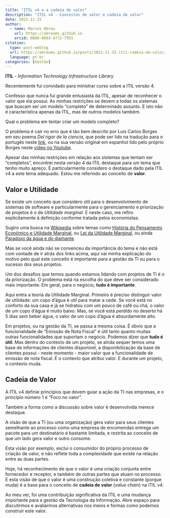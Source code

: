 ```yaml
---
title: "ITIL v4 e a cadeia de valor"
description: "ITIL v4 - Conceitos de valor e cadeia de valor"
date: 2022-11-25
author: 
  - name: Marcos Abreu
    url: https://abreums.github.io
    orcid: 0000-0003-4772-7955
citation:
  type: post-weblog
  url: https://abreums.github.io/posts/2022-11-25-itil-cadeia-de-valor/
  language: pt-br
categories: [Gestão]
---
```


**ITIL** - *Information Technology Infrastructure Library*

Recentemente fui convidado para ministrar curso sobre a ITIL versão 4.

Confesso que nunca fui grande entusiasta da ITIL, apesar de reconhecer o valor que ela possui. As minhas restrições se devem a todas os sistemas que buscam ser um modelo "completo" de determinado assunto. E isto não é característica apenas da ITIL, mas de outros modelos também.

Qual o problema em tentar criar um modelo completo?

O problema é cair no erro que é tão bem descrito por Luis Carlos Borges em seu poema *Del rigor de la ciencia*, que pode ser lido na tradução para o portugês neste [link](https://cosmosecontexto.org.br/do-rigor-da-ciencia/), ou na sua versão original em espanhol lido pelo próprio Borges neste [vídeo no Youtube](https://www.youtube.com/watch?v=zwDA3GmcwJU).

Apesar das minhas restrições em relação aos sistemas que tentam ser "completos", encontrei nesta versão 4 da ITIL destaque para um tema que tenho muito apreço. E particularmente considero o destaque dado pela ITIL v4 a este tema adequado. Estou me referindo ao conceito de **valor**.

## Valor e Utilidade

Se existe um conceito que considero útil para o desenvolvimento de sistemas de software e particularmente para o gerenciamento e priorização de projetos é o de *Utilidade marginal*. E neste caso, me refiro explicitamente à definição conforme tratada pelos economistas.

Sugiro uma busca na [Wikipedia](https://pt.wikipedia.org/wiki/Hist%C3%B3ria_do_pensamento_econ%C3%B3mico#Utilidade_marginal) sobre temas como [História do Pensamento Econômico e Utilidade Marginal](https://pt.wikipedia.org/wiki/Hist%C3%B3ria_do_pensamento_econ%C3%B3mico#Utilidade_marginal), ou [Lei da Utilidade Marginal](https://pt.wikipedia.org/wiki/Lei_da_utilidade_marginal), ou ainda [Paradoxo da água e do diamante](https://pt.wikipedia.org/wiki/Paradoxo_da_%C3%A1gua_e_do_diamante).

Mas se você ainda não se convenceu da importância do tema e não está com vontade de ir atrás dos links acima, aqui vai minha explicação do motivo pelo qual este conceito é importante para a gestão da TI ou para o sucesso dos seus projetos.

Um dos desafios que temos quando estamos lidando com projetos de TI é o da priorização. O problema está na escolha do que deve ser considerado mais importante. Em geral, para o negócio, **tudo é importante**.

Aqui entra a teoria da Utilidade Marginal. Primeiro é preciso distinguir valor de utilidade: um copo d'água é util para matar a cede. Se você está no conforto da sua casa e já se hidratou com um pouco de café ou chá, o valor de um copo d'água é muito baixo. Mas, se você está perdido no deserto há 5 dias sem beber água, o valor de um copo d'água é absurdamente alto.

Em projetos, ou na gestão da TI, se passa a mesma coisa. É óbvio que a funcionalidade de "Emissão de Nota Fiscal" é útil tanto quanto muitas outras funcionalidades que suportam o negócio. Podemos dizer que **tudo é útil**. Mas dentro do contexto de um projeto, se ainda sequer temos uma base de informações de clientes disponível, a disponibilização da base de clientes possui - neste momento - maior valor que a funcionalidade de emissão de nota fiscal. É o contexto que atribui valor. E durante um projeto, o contexto muda.

## Cadeia de Valor

A ITIL v4 definie princípios que devem guiar a ação da TI nas empresas, e o princípio número 1 é "Foco no valor".

Também a forma como a discussão sobre valor é desenvolvida merece destaque.

A visão de que a TI (ou uma organização) gera valor para seus clientes semelhante ao processo como uma empresa de encomendas entrega um pacote para um destinatário é bastante limitada, e restrita ao conceito de que um lado gera valor e outro consome.

Esta visão por exemplo, exclui o consumidor do próprio processo de criação de valor, e não reflete toda a complexidade que existe na relação entre as duas partes.

Hoje, há reconhecimento de que o valor é uma criação conjunta entre fornecedor e receptor, e também de outras partes que atuam no processo. E esta visão de que o valor é uma construção coletiva e constante (porque muda) é a base para o conceito de **cadeia de valor** (*value chain*) na ITIL v4.

Ao meu ver, foi uma contribuição significativa da ITIL e uma mudança importante para a gestão da Tecnologia da Informação. Abre espaço para discutirmos e avaliarmos alternativas nos meios e formas como podemos construir este valor.
